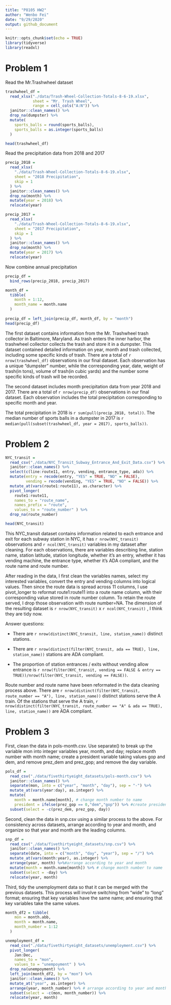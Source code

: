 ```yaml
---
title: "P8105 HW2"
author: "Wenbo Fei"
date: "9/29/2020"
output: github_document
---
```


```r
knitr::opts_chunk$set(echo = TRUE)
library(tidyverse)
library(readxl)
```

# Problem 1

Read the Mr.Trashwheel dataset
```r
trashwheel_df = 
  read_xlsx("./data/Trash-Wheel-Collection-Totals-8-6-19.xlsx",
            sheet = "Mr. Trash Wheel",
            range = cell_cols("A:N")) %>%
  janitor::clean_names() %>%
  drop_na(dumpster) %>%
  mutate(
    sports_balls = round(sports_balls),
    sports_balls = as.integer(sports_balls)
  )

head(trashwheel_df)
```

Read the precipitation data from 2018 and 2017
```r
precip_2018 = 
  read_xlsx(
    "./data/Trash-Wheel-Collection-Totals-8-6-19.xlsx",
    sheet = "2018 Precipitation",
    skip = 1
  ) %>%
  janitor::clean_names() %>%
  drop_na(month) %>%
  mutate(year = 2018) %>%
  relocate(year)

precip_2017 = 
  read_xlsx(
    "./data/Trash-Wheel-Collection-Totals-8-6-19.xlsx",
    sheet = "2017 Precipitation",
    skip = 1
  ) %>%
  janitor::clean_names() %>%
  drop_na(month) %>%
  mutate(year = 2017) %>%
  relocate(year)
```

Now combine annual precipitation
```r
precip_df = 
  bind_rows(precip_2018, precip_2017)

month_df = 
  tibble(
    month = 1:12,
    month_name = month.name
  )
  
precip_df = left_join(precip_df, month_df, by = "month")
head(precip_df)
```

The first dataset contains information from the Mr. Trashwheel trash collector in Baltimore, Maryland. As trash enters the inner harbor, the trashwheel collector collects the trash and store it in a dumpster. This dataset contained detailed information on year, month and trash collected, including some specific kinds of trash. There are a total of `r nrow(trashwheel_df)` observations in our final dataset. Each observation has a unique "dumpster" number, while the corresponding year, date, weight of trash(in tons), volume of trash(in cubic yards) and the number some specific kinds of trash will be recorded.

The second dataset includes month precipitation data from year 2018 and 2017. There are a total of `r nrow(precip_df)` observations in our final dataset. Each observation includes the total precipitation corresponding to specific month and year.  

The total precipitation in 2018 is `r sum(pull(precip_2018, total))`. The median number of sports balls in a dumpster in 2017 is `r median(pull(subset(trashwheel_df, year = 2017), sports_balls))`. 

# Problem 2

```r
NYC_transit = 
  read_csv("./data/NYC_Transit_Subway_Entrance_And_Exit_Data.csv") %>%
  janitor::clean_names() %>%
  select(c(line:route11, entry, vending, entrance_type, ada)) %>%
  mutate(entry = recode(entry, "YES" = TRUE, "NO" = FALSE),
         vending = recode(vending, "YES" = TRUE, "NO" = FALSE)) %>%
  mutate_at(vars(route1:route11), as.character) %>%
  pivot_longer(
    route1:route11,
    names_to = "route_name",
    names_prefix = "route",
    values_to = "route_number" ) %>%
  drop_na(route_number)

head(NYC_transit)
```


This NYC_transit dataset contains information related to each entrance and exit for each subway station in NYC, it has `r nrow(NYC_transit)` observations and `r ncol(NYC_transit)` variables in my dataset after cleaning. For each observations, there are variables describing line, station name, station latitude, station longitude, whether it's an entry, whether it has vending machine, the entrance type, whether it's ADA compliant, and the route name and route number.

After reading in the data, I first clean the variables names, select my interested variables, convert the entry and vending columns into logical values. Then since the route data is spread across 11 columns, I use pivot_longer to reformat route1:route11 into a route name column, with their corresponding value stored in route number column. To retain the route served, I drop those observation with route number=NA. The dimension of the resulting dataset is `r nrow(NYC_transit)` x `r ncol(NYC_transit)` , I think they are tidy now.

Answer questions:

* There are `r nrow(distinct(NYC_transit, line, station_name))` distinct stations.

* There are `r nrow(distinct(filter(NYC_transit, ada == TRUE), line, station_name))` stations are ADA compliant.

* The proportion of station entrances / exits without vending allow entrance is `r nrow(filter(NYC_transit, vending == FALSE & entry == TRUE))/nrow(filter(NYC_transit, vending == FALSE))`.


Route number and route name have been reformated in the data cleaning process above. There are `r nrow(distinct(filter(NYC_transit, route_number == "A"), line, station_name))` distinct stations serve the A train. Of the stations that serve the A train, `r nrow(distinct(filter(NYC_transit, route_number == "A" & ada == TRUE), line, station_name))` are ADA compliant.

# Problem 3

First, clean the data in pols-month.csv. Use separate() to break up the variable mon into integer variables year, month, and day; replace month number with month name; create a president variable taking values gop and dem, and remove prez_dem and prez_gop; and remove the day variable.

```r
pols_df = 
  read_csv("./data/fivethirtyeight_datasets/pols-month.csv") %>%
  janitor::clean_names() %>%
  separate(mon, into = c("year", "month", "day"), sep = "-") %>%
  mutate_at(vars(year:day), as.integer) %>%
  mutate(
    month = month.name[month], # change month number to name
    president = ifelse(prez_gop == 0,"dem","gop")) %>% #create president variable
  subset(select = -c(prez_dem, prez_gop, day))
```

Second, clean the data in snp.csv using a similar process to the above. For consistency across datasets, arrange according to year and month, and organize so that year and month are the leading columns.


```r
snp_df = 
  read_csv("./data/fivethirtyeight_datasets/snp.csv") %>%
  janitor::clean_names() %>%
  separate(date, into = c("month", "day", "year"), sep = "/") %>%
  mutate_at(vars(month:year), as.integer) %>%
  arrange(year, month) %>%#arrange according to year and month
  mutate(month = month.name[month]) %>% # change month number to name
  subset(select = -day) %>%
  relocate(year, month)
```

Third, tidy the unemployment data so that it can be merged with the previous datasets. This process will involve switching from “wide” to “long” format; ensuring that key variables have the same name; and ensuring that key variables take the same values.

```r
month_df2 = tibble(
    mon = month.abb,
    month = month.name,
    month_number = 1:12
  )

unemployment_df = 
  read_csv("./data/fivethirtyeight_datasets/unemployment.csv") %>%
  pivot_longer(
    Jan:Dec,
    names_to = "mon",
    values_to = "unempoyment" ) %>%
  drop_na(unempoyment) %>%
  left_join(month_df2, by = "mon") %>%
  janitor::clean_names() %>%
  mutate_at("year", as.integer) %>%
  arrange(year, month_number) %>% # arrange according to year and month
  subset(select = -c(mon, month_number)) %>%
  relocate(year, month)
```